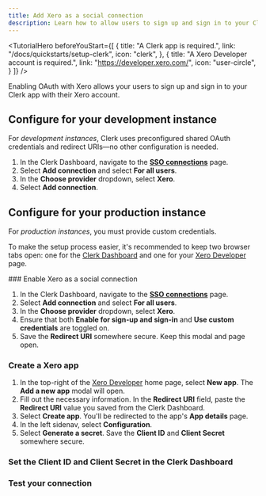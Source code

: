 ```yaml
---
title: Add Xero as a social connection
description: Learn how to allow users to sign up and sign in to your Clerk app with their Xero account using OAuth.
---
```


<TutorialHero
  beforeYouStart={[
    {
      title: "A Clerk app is required.",
      link: "/docs/quickstarts/setup-clerk",
      icon: "clerk",
    },
    {
      title: "A Xero Developer account is required.",
      link: "https://developer.xero.com/",
      icon: "user-circle",
    }
  ]}
/>

Enabling OAuth with Xero allows your users to sign up and sign in to your Clerk app with their Xero account.

## Configure for your development instance

For _development instances_, Clerk uses preconfigured shared OAuth credentials and redirect URIs—no other configuration is needed.

1. In the Clerk Dashboard, navigate to the [**SSO connections**](https://dashboard.clerk.com/last-active?path=user-authentication/sso-connections) page.
1. Select **Add connection** and select **For all users**.
1. In the **Choose provider** dropdown, select **Xero**.
1. Select **Add connection**.

## Configure for your production instance

For _production instances_, you must provide custom credentials.

To make the setup process easier, it's recommended to keep two browser tabs open: one for the [Clerk Dashboard](https://dashboard.clerk.com/last-active?path=user-authentication/sso-connections) and one for your [Xero Developer](https://developer.xero.com) page.

<Steps>
  ### Enable Xero as a social connection

  1. In the Clerk Dashboard, navigate to the [**SSO connections**](https://dashboard.clerk.com/last-active?path=user-authentication/sso-connections) page.
  1. Select **Add connection** and select **For all users**.
  1. In the **Choose provider** dropdown, select **Xero**.
  1. Ensure that both **Enable for sign-up and sign-in** and **Use custom credentials** are toggled on.
  1. Save the **Redirect URI** somewhere secure. Keep this modal and page open.

  ### Create a Xero app

  1. In the top-right of the [Xero Developer](https://developer.xero.com/app/manage/) home page, select **New app**. The **Add a new app** modal will open.
  1. Fill out the necessary information. In the **Redirect URI** field, paste the **Redirect URI** value you saved from the Clerk Dashboard.
  1. Select **Create app**. You'll be redirected to the app's **App details** page.
  1. In the left sidenav, select **Configuration**.
  1. Select **Generate a secret**. Save the **Client ID** and **Client Secret** somewhere secure.

  ### Set the Client ID and Client Secret in the Clerk Dashboard

  <Include src="_partials/authentication/social-connections/set-client-id-secret" />

  ### Test your connection

  <Include src="_partials/authentication/social-connections/test-your-connection" />
</Steps>
